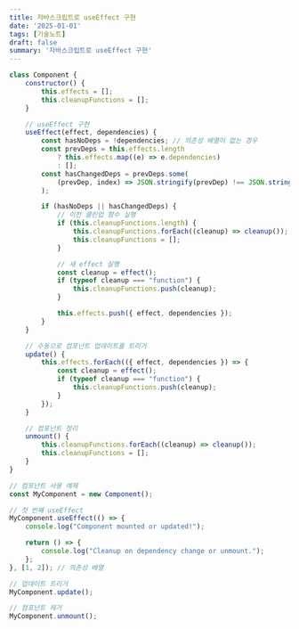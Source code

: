 ```yaml
---
title: 자바스크립트로 useEffect 구현
date: '2025-01-01'
tags: [기술노트]
draft: false
summary: '자바스크립트로 useEffect 구현'
---
```


```jsx
class Component {
    constructor() {
        this.effects = [];
        this.cleanupFunctions = [];
    }

    // useEffect 구현
    useEffect(effect, dependencies) {
        const hasNoDeps = !dependencies; // 의존성 배열이 없는 경우
        const prevDeps = this.effects.length
            ? this.effects.map((e) => e.dependencies)
            : [];
        const hasChangedDeps = prevDeps.some(
            (prevDep, index) => JSON.stringify(prevDep) !== JSON.stringify(dependencies[index])
        );

        if (hasNoDeps || hasChangedDeps) {
            // 이전 클린업 함수 실행
            if (this.cleanupFunctions.length) {
                this.cleanupFunctions.forEach((cleanup) => cleanup());
                this.cleanupFunctions = [];
            }

            // 새 effect 실행
            const cleanup = effect();
            if (typeof cleanup === "function") {
                this.cleanupFunctions.push(cleanup);
            }

            this.effects.push({ effect, dependencies });
        }
    }

    // 수동으로 컴포넌트 업데이트를 트리거
    update() {
        this.effects.forEach(({ effect, dependencies }) => {
            const cleanup = effect();
            if (typeof cleanup === "function") {
                this.cleanupFunctions.push(cleanup);
            }
        });
    }

    // 컴포넌트 정리
    unmount() {
        this.cleanupFunctions.forEach((cleanup) => cleanup());
        this.cleanupFunctions = [];
    }
}

// 컴포넌트 사용 예제
const MyComponent = new Component();

// 첫 번째 useEffect
MyComponent.useEffect(() => {
    console.log("Component mounted or updated!");

    return () => {
        console.log("Cleanup on dependency change or unmount.");
    };
}, [1, 2]); // 의존성 배열

// 업데이트 트리거
MyComponent.update();

// 컴포넌트 제거
MyComponent.unmount();

```
